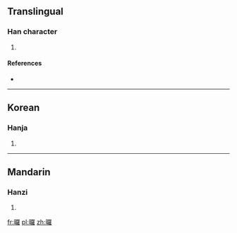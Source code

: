 ==Translingual==

===Han character===
{{Han char|rn=72|rad=日|as=19|sn=23|four=|canj=日田中土 (AWLG)|ids=⿰[[日]][[羅]]}}

# {{defn|Han|sort=日19}}

====References====
* {{Han ref|kx=0501.420|dkj=14264|dj=0872.180|hdz=21542.160|uh=66EA|ud=26346}}

----

==Korean==

===Hanja===
{{ko-hanja|hangeul=[[라]]>[[나]]|eumhun=|rv=ra>na|mr=ra>na|y=la>na}}

# {{defn|lang=ko|sort=日19}}

----

==Mandarin==

===Hanzi===
{{cmn-hanzi|pin=[[luǒ]] ([[luo3]])|wg=lo<sup>3</sup>}}

# {{defn|lang=cmn|sort=日19}}

[[fr:曪]]
[[pl:曪]]
[[zh:曪]]